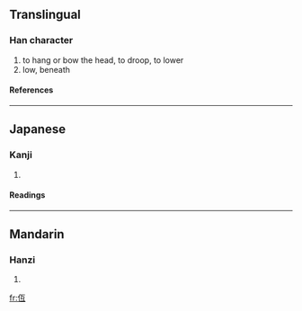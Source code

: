 ==Translingual==
===Han character===
{{Han char|rn=9|rad=人|as=04|sn=6|four=|canj=人一女一 (OMVM), X人一女一 (XOMVM)}}
# to hang or bow the head, to droop, to lower
# low, beneath
====References====
{{Han ref|kx=0095.010|dkj=00419|dj=0201.030|hdz=10121.020|uh=4EFE|ud=20222}}
----
==Japanese==
===Kanji===
{{ja-kanji|grade=|rs=人04}}
# {{defn|Japanese}}
====Readings====
{{ja-readings|on=[[てい]] (tei) |kun=[[ひくい]](hikui),[[ひくめる]] (hikumeru), [[ひくまる]] (hikumaru)}}
----

==Mandarin==
===Hanzi===
{{cmn-hanzi|pin=[[dī]] ([[di1]]), [[páng]] ([[pang2]])|wg=ti<sup>1</sup>, p'ang<sup>2</sup>}}
# {{defn|Mandarin}}

[[fr:仾]]